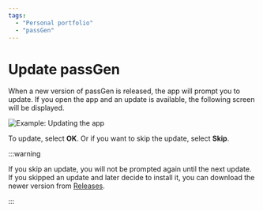 ```yaml
---
tags:
  - "Personal portfolio"
  - "passGen"
---
```


# Update passGen

When a new version of passGen is released, the app will prompt you to update. If you open the app and an update is available, the following screen will be displayed.

![Example: Updating the app](https://github.com/josh-wong/passGen/blob/main/docs/assets/screenshots/update-available.png?raw=true)

To update, select **OK**. Or if you want to skip the update, select **Skip**.

:::warning

If you skip an update, you will not be prompted again until the next update. If you skipped an update and later decide to install it, you can download the newer version from [Releases](https://github.com/josh-wong/passGen/releases).

:::
